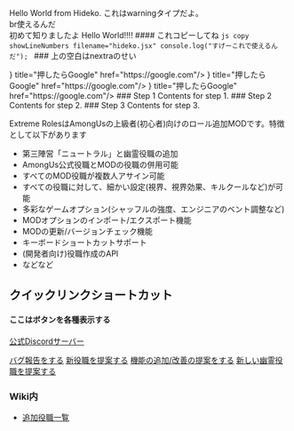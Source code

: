 
<CustomCallout type="warning">Hello World from Hideko. これはwarningタイプだよ。<br/>br使えるんだ<br/>初めて知りましたよ</CustomCallout>
<CustomCallout type="important">Hello World!!!!</CustomCallout>
<CustomCallout type="note">
    #### これコピーしてね
    ```js copy showLineNumbers filename="hideko.jsx"
    console.log("すげーこれで使えるんだ");
    ```
    ### 上の空白はnextraのせい
</CustomCallout>


<Cards>
    <Card icon={<svg xmlns="http://www.w3.org/2000/svg" fill="none" stroke="currentColor" strokeWidth="1.5" viewBox="0 0 24 24"><path strokeLinecap="round" strokeLinejoin="round" d="M6 6.878V6a2.25 2.25 0 0 1 2.25-2.25h7.5A2.25 2.25 0 0 1 18 6v.878m-12 0c.235-.083.487-.128.75-.128h10.5c.263 0 .515.045.75.128m-12 0A2.25 2.25 0 0 0 4.5 9v.878m13.5-3A2.25 2.25 0 0 1 19.5 9v.878m0 0a2.246 2.246 0 0 0-.75-.128H5.25c-.263 0-.515.045-.75.128m15 0A2.25 2.25 0 0 1 21 12v6a2.25 2.25 0 0 1-2.25 2.25H5.25A2.25 2.25 0 0 1 3 18v-6c0-.98.626-1.813 1.5-2.122"></path></svg>} title="押したらGoogle" href="https://google.com"/>
    <Card icon={<svg xmlns="http://www.w3.org/2000/svg" fill="none" stroke="currentColor" strokeWidth="1.5" viewBox="0 0 24 24"><path strokeLinecap="round" strokeLinejoin="round" d="M6 6.878V6a2.25 2.25 0 0 1 2.25-2.25h7.5A2.25 2.25 0 0 1 18 6v.878m-12 0c.235-.083.487-.128.75-.128h10.5c.263 0 .515.045.75.128m-12 0A2.25 2.25 0 0 0 4.5 9v.878m13.5-3A2.25 2.25 0 0 1 19.5 9v.878m0 0a2.246 2.246 0 0 0-.75-.128H5.25c-.263 0-.515.045-.75.128m15 0A2.25 2.25 0 0 1 21 12v6a2.25 2.25 0 0 1-2.25 2.25H5.25A2.25 2.25 0 0 1 3 18v-6c0-.98.626-1.813 1.5-2.122"></path></svg>} title="押したらGoogle" href="https://google.com"/>
    <Card icon={<svg xmlns="http://www.w3.org/2000/svg" fill="none" stroke="currentColor" strokeWidth="1.5" viewBox="0 0 24 24"><path strokeLinecap="round" strokeLinejoin="round" d="M6 6.878V6a2.25 2.25 0 0 1 2.25-2.25h7.5A2.25 2.25 0 0 1 18 6v.878m-12 0c.235-.083.487-.128.75-.128h10.5c.263 0 .515.045.75.128m-12 0A2.25 2.25 0 0 0 4.5 9v.878m13.5-3A2.25 2.25 0 0 1 19.5 9v.878m0 0a2.246 2.246 0 0 0-.75-.128H5.25c-.263 0-.515.045-.75.128m15 0A2.25 2.25 0 0 1 21 12v6a2.25 2.25 0 0 1-2.25 2.25H5.25A2.25 2.25 0 0 1 3 18v-6c0-.98.626-1.813 1.5-2.122"></path></svg>} title="押したらGoogle" href="https://google.com"/>
</Cards>

<Steps>
    ### Step 1
    Contents for step 1.
    ### Step 2
    Contents for step 2.
    ### Step 3
    Contents for step 3.
</Steps>



Extreme RolesはAmongUsの上級者(初心者)向けのロール追加MODです。特徴として以下があります

- 第三陣営「ニュートラル」と幽霊役職の追加
- AmongUs公式役職とMODの役職の併用可能
- すべてのMOD役職が複数人アサイン可能
- すべての役職に対して、細かい設定(視界、視界効果、キルクールなど)が可能
- 多彩なゲームオプション(シャッフルの強度、エンジニアのベント調整など)
- MODオプションのインポート/エクスポート機能
- MODの更新/バージョンチェック機能
- キーボードショートカットサポート
- (開発者向け)役職作成のAPI
- などなど


## クイックリンクショートカット

#### ここはボタンを各種表示する

[公式Discordサーバー](https://discord.gg/UzJcfBYcyS)


[バグ報告をする](https://github.com/yukieiji/ExtremeRoles/issues/new?assignees=&labels=%E3%83%90%E3%82%B0%2FBug%2C%E6%9C%AA%E7%A2%BA%E8%AA%8D%2FUnconfirmed&projects=&template=bugReport.yml&title=%E3%83%90%E3%82%B0%E3%81%AE%E5%86%85%E5%AE%B9%E3%82%92%E4%B8%80%E8%A8%80%E3%81%A7%2FThe+bug+in+a+nutshell)
[新役職を提案する](https://github.com/yukieiji/ExtremeRoles/issues/new?assignees=&labels=%E6%96%B0%E5%BD%B9%E8%81%B7%2FNew+Role%2C%E6%8F%90%E6%A1%88%2FSuggestion%2C%E6%9C%AA%E7%A2%BA%E8%AA%8D%2FUnconfirmed&projects=&template=roleRequest.yml&title=%5B%E9%99%A3%E5%96%B6%2FTeam%5D+%3A+%E5%BD%B9%E8%81%B7%E5%90%8D%2FRoleName+%28%E3%81%93%E3%81%AE%E3%82%AB%E3%83%83%E3%82%B3%E5%86%85%E3%81%AB%E4%BB%BB%E6%84%8F%E3%81%A7%E5%BD%B9%E8%81%B7%E3%81%AE%E8%AA%AC%E6%98%8E%E3%82%921%E6%96%87%E3%81%A7%29)
[機能の追加/改善の提案をする](https://github.com/yukieiji/ExtremeRoles/issues/new?assignees=&labels=%E6%A9%9F%E8%83%BD%E6%8B%A1%E5%BC%B5%2FEnhancement%2C+%E6%8F%90%E6%A1%88%2FSuggestion%2C+%E6%9C%AA%E7%A2%BA%E8%AA%8D%2FUnconfirmed&projects=&template=suggestion.md&title=%E6%A9%9F%E8%83%BD%E5%86%85%E5%AE%B9%E3%82%92%E4%B8%80%E8%A8%80%E3%81%A7%2FThe+Feature+in+a+nutshell)
[新しい幽霊役職を提案する](https://github.com/yukieiji/ExtremeRoles/issues/new?assignees=&labels=%E6%96%B0%E5%B9%BD%E9%9C%8A%E5%BD%B9%E8%81%B7%2FNew+Ghost+Role%2C%E6%8F%90%E6%A1%88%2FSuggestion%2C%E6%9C%AA%E7%A2%BA%E8%AA%8D%2FUnconfirmed&projects=&template=ghostRoleRequest.yml&title=%5B%E9%99%A3%E5%96%B6%2FTeam%5D+%3A+%E5%B9%BD%E9%9C%8A%E5%BD%B9%E8%81%B7%E5%90%8D%2FRoleName+%28%E3%81%93%E3%81%AE%E3%82%AB%E3%83%83%E3%82%B3%E5%86%85%E3%81%AB%E4%BB%BB%E6%84%8F%E3%81%A7%E5%BD%B9%E8%81%B7%E3%81%AE%E8%AA%AC%E6%98%8E%E3%82%921%E6%96%87%E3%81%A7%29)

### Wiki内
- [追加役職一覧](https://yukieiji.github.io/ExtremeRoles.Docs/docs/%E8%BF%BD%E5%8A%A0%E5%BD%B9%E8%81%B7/%E8%BF%BD%E5%8A%A0%E5%BD%B9%E8%81%B7.html)